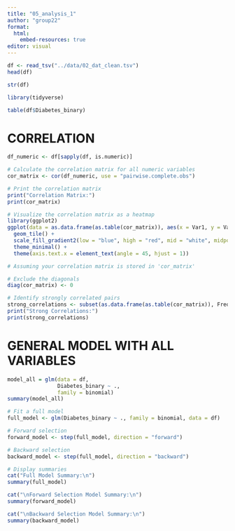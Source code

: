 ```yaml
---
title: "05_analysis_1"
author: "group22"
format:
  html:
    embed-resources: true
editor: visual
---
```


```r
df <- read_tsv("../data/02_dat_clean.tsv")
head(df)
```

```r
str(df)
```

```r
library(tidyverse)
```

```r
table(df$Diabetes_binary)
```

# CORRELATION

```r
df_numeric <- df[sapply(df, is.numeric)]
```

```r
# Calculate the correlation matrix for all numeric variables
cor_matrix <- cor(df_numeric, use = "pairwise.complete.obs")

# Print the correlation matrix
print("Correlation Matrix:")
print(cor_matrix)
```

```r
# Visualize the correlation matrix as a heatmap
library(ggplot2)
ggplot(data = as.data.frame(as.table(cor_matrix)), aes(x = Var1, y = Var2, fill = Freq)) +
  geom_tile() +
  scale_fill_gradient2(low = "blue", high = "red", mid = "white", midpoint = 0, limit = c(-1, 1), space = "Lab", name = "Correlation") +
  theme_minimal() +
  theme(axis.text.x = element_text(angle = 45, hjust = 1))
```

```r
# Assuming your correlation matrix is stored in 'cor_matrix'

# Exclude the diagonals
diag(cor_matrix) <- 0

# Identify strongly correlated pairs
strong_correlations <- subset(as.data.frame(as.table(cor_matrix)), Freq > 0.4 | Freq < -0.4)
print("Strong Correlations:")
print(strong_correlations)
```

# GENERAL MODEL WITH ALL VARIABLES

```r
model_all = glm(data = df,
                Diabetes_binary ~ .,
                family = binomial)
summary(model_all)
```

```r
# Fit a full model
full_model <- glm(Diabetes_binary ~ ., family = binomial, data = df)

# Forward selection
forward_model <- step(full_model, direction = "forward")

# Backward selection
backward_model <- step(full_model, direction = "backward")

# Display summaries
cat("Full Model Summary:\n")
summary(full_model)

cat("\nForward Selection Model Summary:\n")
summary(forward_model)

cat("\nBackward Selection Model Summary:\n")
summary(backward_model)
```
